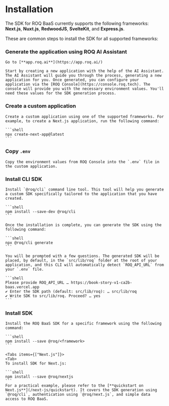 
# Installation

The SDK for ROQ BaaS currently supports the following frameworks: **Next.js**, **Nuxt.js**, **RedwoodJS**, **SvelteKit**, and **Express.js**.

These are common steps to install the SDK for all supported frameworks:

<Steps>

### Generate the application using ROQ AI Assistant

    Go to [**app.roq.ai**](https://app.roq.ai/)
    
    Start by creating a new application with the help of the AI Assistant. The AI Assistant will guide you through the process, generating a new application for you. Once generated, you can configure your application via the [ROQ Console](https://console.roq.tech). The console will provide you with the necessary environment values. You'll need these values for the SDK generation process.

### Create a custom application 

    Create a custom application using one of the supported frameworks. For example, to create a Next.js application, run the following command:

    ```shell
    npx create-next-app@latest
    ```

### Copy `.env`

    Copy the environment values from ROQ Console into the `.env` file in the custom application.


### Install CLI SDK
    
    Install `@roq/cli` command line tool. This tool will help you generate a custom SDK specifically tailored to the application that you have created.

    ```shell
    npm install --save-dev @roq/cli
    ```

    Once the installation is complete, you can generate the SDK using the following command:

    ```shell
    npx @roq/cli generate
    ```
    
    You will be prompted with a few questions. The generated SDK will be placed, by default, in the `src/lib/roq` folder at the root of your application, and this CLI will automatically detect `ROQ_API_URL` from your `.env` file.

    ```shell
    Please provide ROQ_API_URL … https://book-story-v1-ca2b-baas.vercel.app
    ✔ Enter the SDK path (default: src/lib/roq): … src/lib/roq
    ✔ Write SDK to src/lib/roq. Proceed? … yes
    ```

### Install SDK 

    Install the ROQ BaaS SDK for a specific framework using the following command:

    ```shell
    npm install --save @roq/<framework>
    ```

    <Tabs items={["Next.js"]}>
    <Tab>
    To install SDK for Next.js:

    ```shell
    npm install --save @roq/nextjs
    ```
    For a practical example, please refer to the [**quickstart on Next.js**](/next-js/quickstart). It covers the SDK generation using `@roq/cli`, authentication using `@roq/next.js`, and simple data access to ROQ BaaS.
</Tab>
</Tabs>
</Steps>